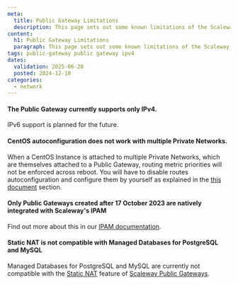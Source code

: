 ```yaml
---
meta:
  title: Public Gateway Limitations
  description: This page sets out some known limitations of the Scaleway Public Gateway
content:
  h1: Public Gateway Limitations
  paragraph: This page sets out some known limitations of the Scaleway Public Gateway
tags: public-gateway public gateway ipv4
dates:
  validation: 2025-06-20
  posted: 2024-12-10
categories:
  - network
---
```


#### The Public Gateway currently supports only IPv4.

IPv6 support is planned for the future.

#### CentOS autoconfiguration does not work with multiple Private Networks.

When a CentOS Instance is attached to multiple Private Networks, which are themselves attached to a Public Gateway, routing metric priorities will not be enforced across reboot. You will have to disable routes autoconfiguration and configure them by yourself as explained in the [this document](/vpc/troubleshooting/autoconfig-not-working/) section.

#### Only Public Gateways created after 17 October 2023 are natively integrated with Scaleway's IPAM

Find out more about this in our [IPAM documentation](/public-gateways/concepts/#ipam).

#### Static NAT is not compatible with Managed Databases for PostgreSQL and MySQL

Managed Databases for PostgreSQL and MySQL are currently not compatible with the [Static NAT](/public-gateways/concepts/#nat) feature of [Scaleway Public Gateways](/public-gateways/concepts/#public-gateway).